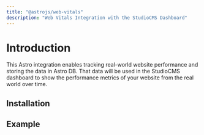 ```yaml
---
title: "@astrojs/web-vitals"
description: "Web Vitals Integration with the StudioCMS Dashboard"
---
```



# Introduction

This Astro integration enables tracking real-world website performance and storing the data in Astro DB. That data will be used in the StudioCMS dashboard to show the performance metrics of your website from the real world over time.

## Installation

<PackageManagers type="exec" pkg="astro" args="add @astrojs/web-vitals" />

## Example

<WebVitals />